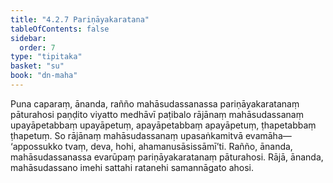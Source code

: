 ```yaml
---
title: "4.2.7 Pariṇāyakaratana"
tableOfContents: false
sidebar:
  order: 7
type: "tipitaka"
basket: "su"
book: "dn-maha"
---
```



<DynamicBreadcrumb />

<Division number="251" book="dn-maha" bookNo="7" page="144">

<Paragraph number="548" book="dn-maha">
Puna caparaṃ, ānanda, rañño mahāsudassanassa pariṇāyakaratanaṃ pāturahosi paṇḍito viyatto medhāvī paṭibalo rājānaṃ mahāsudassanaṃ upayāpetabbaṃ upayāpetuṃ, apayāpetabbaṃ apayāpetuṃ, ṭhapetabbaṃ ṭhapetuṃ. So rājānaṃ mahāsudassanaṃ upasaṅkamitvā evamāha—  ‘appossukko tvaṃ, deva, hohi, ahamanusāsissāmī’ti. Rañño, ānanda, mahāsudassanassa evarūpaṃ pariṇāyakaratanaṃ pāturahosi.
</Paragraph>

<Paragraph number="549" book="dn-maha">
Rājā, ānanda, mahāsudassano imehi sattahi ratanehi samannāgato ahosi.
</Paragraph>
</Division>